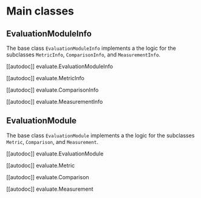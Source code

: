 # Main classes

## EvaluationModuleInfo

The base class `EvaluationModuleInfo` implements a the logic for the subclasses `MetricInfo`, `ComparisonInfo`, and `MeasurementInfo`.

[[autodoc]] evaluate.EvaluationModuleInfo

[[autodoc]] evaluate.MetricInfo

[[autodoc]] evaluate.ComparisonInfo

[[autodoc]] evaluate.MeasurementInfo

## EvaluationModule

The base class `EvaluationModule` implements a the logic for the subclasses `Metric`, `Comparison`, and `Measurement`.

[[autodoc]] evaluate.EvaluationModule

[[autodoc]] evaluate.Metric

[[autodoc]] evaluate.Comparison

[[autodoc]] evaluate.Measurement